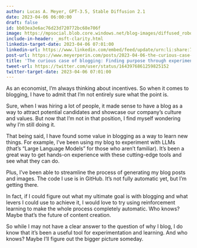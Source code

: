 ```yaml
---
author: Lucas A. Meyer, GPT-3.5, Stable Diffusion 2.1
date: 2023-04-06 06:00:00
draft: false
id: bb03ea3e6ac76d23d720772bc68e706f
image: https://mpsocial.blob.core.windows.net/blog-images/diffused_robot_blogging.png
include-in-header: _msft-clarity.html
linkedin-target-date: 2023-04-06 07:01:00
linkedin-url: https://www.linkedin.com/embed/feed/update/urn:li:share:7049742562890313729
post-url: https://www.meyerperin.com/posts/2023-04-06-the-curious-case-of-blogging-finding-purpose-through-experimentation.html
title: 'The curious case of blogging: Finding purpose through experimentation.'
tweet-url: https://twitter.com/user/status/1643976861259825152
twitter-target-date: 2023-04-06 07:01:00
---
```


As an economist, I'm always thinking about incentives. So when it comes to blogging, I have to admit that I'm not entirely sure what the point is. 

Sure, when I was hiring a lot of people, it made sense to have a blog as a way to attract potential candidates and showcase our company's culture and values. But now that I'm not in that position, I find myself wondering why I'm still doing it. 

That being said, I have found some value in blogging as a way to learn new things. For example, I've been using my blog to experiment with LLMs (that's "Large Language Models" for those who aren't familiar). It's been a great way to get hands-on experience with these cutting-edge tools and see what they can do. 

Plus, I've been able to streamline the process of generating my blog posts and images. The code I use is in GitHub. It's not fully automatic yet, but I'm getting there. 

In fact, if I could figure out what my ultimate goal is with blogging and what levers I could use to achieve it, I would love to try using reinforcement learning to make the whole process completely automatic. Who knows? Maybe that's the future of content creation. 

So while I may not have a clear answer to the question of why I blog, I do know that it's been a useful tool for experimentation and learning. And who knows? Maybe I'll figure out the bigger picture someday.